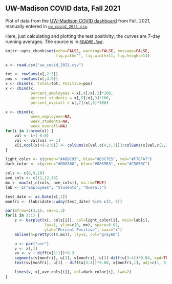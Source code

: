 ## UW-Madison COVID data, Fall 2021

Plot of data from the [UW-Madison COVID
dashboard](https://covidresponse.wisc.edu/dashboard/) from Fall, 2021,
manually entered in [`uw_covid_2021.csv`](uw_covid_2021.csv).

Here, just calculating and plotting the test positivity;
the curves are 7-day running averages.
The source is in [`README.Rmd`](README.Rmd).

```r
knitr::opts_chunk$set(echo=FALSE, warning=FALSE, message=FALSE,
                      fig.path="", fig.width=11, fig.height=14)
```


```r
x <- read.csv("uw_covid_2021.csv")

tot <- rowSums(x[,2:3])
pos <- rowSums(x[,4:5])
x <- cbind(x, Total=tot, Positive=pos)
x <- cbind(x,
           percent_employees = x[,4]/x[,2]*100,
           percent_students = x[,5]/x[,3]*100,
           percent_overall = x[,7]/x[,6]*100)

x <- cbind(x,
           week_employees=NA,
           week_students=NA,
           week_overall=NA)
for(i in 1:nrow(x)) {
    val <- i+(-6:0)
    val <- val[val >= 1]
    x[i,ncol(x)+(-2:0)] <- colSums(x[val,c(4,5,7)])/colSums(x[val,c(2,3,6)])*100
}
```

```r
light_color <- c(green="#A8DC93", blue="#B3C7E5", red="#F78FA7")
dark_color <- c(green="#0D8308", blue="#0855B3", red="#C5050C")

cols <- c(8,9,10)
ave_cols <- c(11,12,13)
mx <- max(x[,c(cols, ave_cols)], na.rm=TRUE)
lab <- c("Employees", "Students", "Overall")

test_date <- as.Date(x[,1])
monfri <- (lubridate::wday(test_date) %in% c(2, 6))

par(mfrow=c(3,1), cex=1.3)
for(i in 3:1) {
    z <- barplot(x[, cols[i]], col=light_color[i], main=lab[i],
                 las=1, ylim=c(0, mx), space=0.02,
                 ylab="Percent Positive", xaxs="i")
    abline(h=pretty(c(0,mx)), lty=2, col="gray60")

    u <- par("usr")
    v <- z[,1]
    vv <- v + diff(v[1:2])*0.3
    segments(v[monfri], u[3], v[monfri], u[3]-diff(u[3:4])*0.04, xpd=TRUE)
    text(vv[monfri], u[3] - diff(u[3:4])*0.08, x[monfri,1], adj=c(1, 0.5), srt=45, xpd=TRUE)

    lines(v, x[,ave_cols[i]], col=dark_color[i], lwd=2)
}
```
